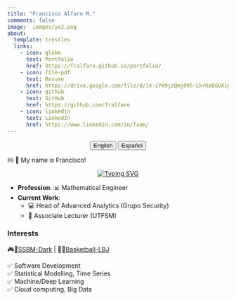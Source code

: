 ```yaml
---
title: "Francisco Alfaro M."
comments: false
image:  images/yo2.png
about:
  template: trestles
  links:
    - icon: globe
      text: Portfolio
      href: https://fralfaro.github.io/portfolio/
    - icon: file-pdf
      text: Resume
      href: https://drive.google.com/file/d/1X-iYm9jzQmjO95-LkrKeDGUXigUbHfxI/view
    - icon: github
      text: GitHub
      href: https://github.com/fralfaro
    - icon: linkedin
      text: LinkedIn
      href: https://www.linkedin.com/in/faam/  
---
```


<center>

::: {.btn-group role="group" aria-label="About"}
<a href="about.html"> <button type="button" class="btn btn-primary me-md-2 btn-sm">English</button></a> <a href="about-es.html"><button type="button" class="btn btn-primary me-md-2 btn-sm">Español</button></a>
:::

</center>

::: {#hero-heading}
Hi 👋 My name is Francisco!

<p align="center">
    <a href="https://git.io/typing-svg"><img src="https://readme-typing-svg.herokuapp.com?font=Fira+Code&size=20&duration=3000&pause=1000&color=22&center=true&vCenter=true&width=477&lines=Developer,+Speaker,+Teacher;Open+Source+Contributor" alt="Typing SVG" /></a>
</p>

* **Profession**: 📊 Mathematical Engineer
* **Current Work**: 
    * 💻 Head of Advanced Analytics (Grupo Security)
    * 📖 Associate Lecturer (UTFSM)

### Interests

🎮🦊[SSBM-Dark](https://www.youtube.com/watch?v=xwDHs6UXgR8) | 🏀👑[Basketball-LBJ](https://www.youtube.com/watch?v=6fQk1Od5kUw)

✅ Software Development  <br>
✅ Statistical Modelling, Time Series <br> 
✅ Machine/Deep Learning <br> 
✅ Cloud computing, Big Data<br> 
:::
